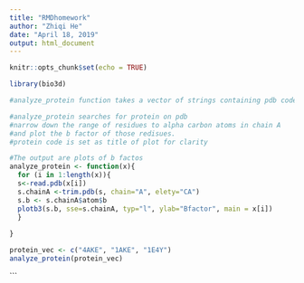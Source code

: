 ```yaml
---
title: "RMDhomework"
author: "Zhiqi He"
date: "April 18, 2019"
output: html_document
---
```


```r
knitr::opts_chunk$set(echo = TRUE)
```


```r
library(bio3d)

#analyze_protein function takes a vector of strings containing pdb code of protein as input

#analyze_protein searches for protein on pdb
#narrow down the range of residues to alpha carbon atoms in chain A
#and plot the b factor of those redisues.
#protein code is set as title of plot for clarity

#The output are plots of b factos 
analyze_protein <- function(x){
  for (i in 1:length(x)){
  s<-read.pdb(x[i])
  s.chainA <-trim.pdb(s, chain="A", elety="CA")
  s.b <- s.chainA$atom$b
  plotb3(s.b, sse=s.chainA, typ="l", ylab="Bfactor", main = x[i])
  }
  
}

protein_vec <- c("4AKE", "1AKE", "1E4Y")
analyze_protein(protein_vec)
```



```
